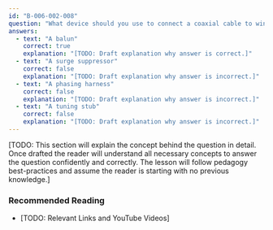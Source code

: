 ```yaml
---
id: "B-006-002-008"
question: "What device should you use to connect a coaxial cable to window line?"
answers:
  - text: "A balun"
    correct: true
    explanation: "[TODO: Draft explanation why answer is correct.]"
  - text: "A surge suppressor"
    correct: false
    explanation: "[TODO: Draft explanation why answer is incorrect.]"
  - text: "A phasing harness"
    correct: false
    explanation: "[TODO: Draft explanation why answer is incorrect.]"
  - text: "A tuning stub"
    correct: false
    explanation: "[TODO: Draft explanation why answer is incorrect.]"
---
```


[TODO: This section will explain the concept behind the question in detail. Once drafted the reader will understand all necessary concepts to answer the question confidently and correctly. The lesson will follow pedagogy best-practices and assume the reader is starting with no previous knowledge.]

### Recommended Reading

- [TODO: Relevant Links and YouTube Videos]
